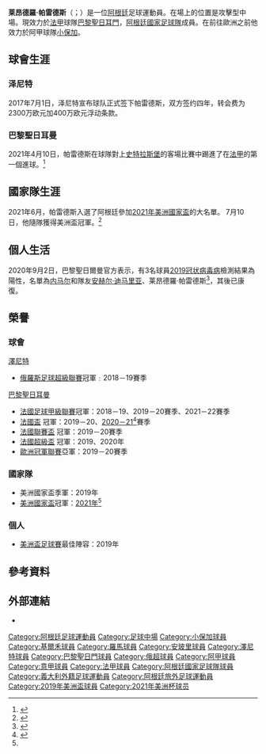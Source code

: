 {{noteTA
|G1=意甲
|G2=Football
|G3=南美球會
|G4=uefa
|1=zh-hans:帕雷德斯;zh-hk:柏利迪斯;zh-tw:帕雷德斯;
|2=zh-hans:莱昂德罗;zh-hk:里安度;zh-tw:萊昂德羅;
}}
{{Infobox football biography
| name           = 里安度·柏利迪斯<br />Leandro Paredes
| image          = Leandro_Paredes_2018.jpg
| image_size     = 
| caption        = 
| fullname       = Leandro Daniel Paredes
| birth_date     = {{birth date and age|1994|6|29|df=y}}
| birth_place    = {{ARG}}[[聖胡斯托|聖胡斯托]]
| height         = {{height|m=1.82}} 
| currentclub    = [[巴黎聖日耳曼足球俱樂部|巴黎聖日耳門]]
| clubnumber     = 8
| position       = [[中场|中场]] 
| youthyears1    = 2002–2010 |youthclubs1 = [[小保加體育會|小保加]] 
| years1         = 2010–2015 |caps1 =  28 |goals1 = 5 |clubs1 = [[小保加體育會|小保加]]
| years2         = 2014      |caps2 =  1  |goals2 = 0 |clubs2 = → [[切沃维罗纳足球俱乐部|切沃]] (外借)
| years3         = 2014–2017 |caps3 =  37 |goals3 = 4 |clubs3 = [[羅馬體育俱樂部|羅馬]]
| years4         = 2015–2016 |caps4 =  33 |goals4 = 2 |clubs4 = → [[恩波利足球俱乐部|恩波利]] (外借) 
| years5         = 2017–2019     |caps5 =  43  |goals5 = 7 |clubs5 = [[圣彼得堡泽尼特足球俱乐部|泽尼特]]
| years6         = 2019–     |caps6 =  65 |goals6 = 1 |clubs6 = [[巴黎聖日耳曼足球俱樂部|巴黎聖日耳門]]
| nationalyears1 = 2009 |nationalteam1 = 阿根廷U15  |nationalcaps1 = 0 |nationalgoals1 = 0
| nationalyears2 = 2011 |nationalteam2 = 阿根廷U17 |nationalcaps2 = 6 |nationalgoals2 = 2
| nationalyears3 = 2017–     |nationalteam3 = [[阿根廷國家足球隊|阿根廷]]   |nationalcaps3 = 42 |nationalgoals3 = 4
| club-update    = 2022年2月6日
| ntupdate       = 2022年1月17日
}}
'''莱昂德羅·帕雷德斯'''（{{lang-es|Leandro Paredes}}；{{bd|1994年|6月29日}}）是一位[[阿根廷|阿根廷]]足球運動員。在場上的位置是攻擊型中場。現效力於[[法甲|法甲]]球隊[[巴黎聖日耳曼足球俱樂部|巴黎聖日耳門]]，[[阿根廷國家足球隊|阿根廷國家足球隊]]成員。在前往歐洲之前他效力於阿甲球隊[[小保加體育會|小保加]]。

== 球會生涯 ==
=== 泽尼特 === 
2017年7月1日，泽尼特宣布球队正式签下帕雷德斯，双方签约四年，转会费为2300万欧元加400万欧元浮动条款。

=== 巴黎聖日耳曼 ===
2021年4月10日，帕雷德斯在球隊對上[[斯特拉斯堡競賽會|史特拉斯堡]]的客場比賽中踢進了在[[法甲|法甲]]的第一個進球。<ref>{{cite news|url=https://sport.tvp.pl/53239448/ligue-1-rc-strasbourg-paris-saint-germain-14-psg-w-formie-przed-bayernem-monachium|title=Ligue 1. Paris Saint-Germain rozbiło RC Strasbourg. Wysoka forma Kyliana Mbappe|date=2021-04-10|accessdate=2021-04-10|work=TVP}}</ref>

== 國家隊生涯 ==
2021年6月，帕雷德斯入選了阿根廷參加[[2021年美洲國家盃|2021年美洲國家盃]]的大名單。 7月10日，他隨隊獲得美洲盃冠軍。<ref name="冠軍">{{cite news |url=https://news.sina.com.tw/article/20210711/39166496.html|title=美洲杯-迪馬利亞絕殺梅西圓夢 阿根廷1-0巴西奪冠|work=新浪新聞 |date= 2021-07-11}}</ref>

== 個人生活 ==
2020年9月2日，巴黎聖日爾曼官方表示，有3名球員[[2019冠状病毒病|2019冠状病毒病]]檢測結果為陽性，名單為[[内马尔|内马尔]]和隊友[[安赫尔·迪马里亚|安赫尔·迪马里亚]]、莱昂德羅·帕雷德斯<ref>{{cite news|url=https://sports.ettoday.net/news/1799769|title=內馬爾、迪馬利亞等巴黎3球員檢測陽性　疑度假時感染將隔離|date=2020-09-02|accessdate=2021-04-10|work=ETtoday新聞雲}}</ref>，其後已康復。

== 榮譽 ==
=== 球會 ===
;{{flagicon|RUS}} [[聖彼得堡澤尼特足球俱樂部|澤尼特]]
*[[俄羅斯足球超級聯賽|俄羅斯足球超級聯賽]]冠軍﹕2018－19賽季


;{{flagicon|FRA}} [[巴黎聖日耳曼足球俱樂部|巴黎聖日耳曼]]
* [[法國足球甲級聯賽|法國足球甲級聯賽]]冠軍：2018－19、2019－20賽季、2021－22賽季
* [[法國盃|法國盃]] 冠軍：2019－20、[[2020–21年法國盃|2020－21]]<ref>{{cite web|url=https://www.rfi.fr/cn/%E5%9C%A3%E6%97%A5%E8%80%B3%E6%9B%BC%E6%B3%95%E5%9B%BD%E6%9D%AF%E5%A4%BA%E5%86%A0-%E6%B3%95%E7%94%B2%E7%8E%8B%E5%BA%A7%E4%BB%8D%E4%B8%8D%E6%94%BE%E5%BC%83|title=圣日耳曼法国杯夺冠 法甲王座仍不放弃|website=RFI|date=2021-05-20}}</ref>賽季
* [[法國聯賽盃|法國聯賽盃]] 冠軍：2019－20賽季
* [[法國超級盃|法國超級盃]] 冠軍：2019、2020年
* [[歐洲冠軍聯賽|歐洲冠軍聯賽]]亞軍：2019－20賽季

=== 國家隊 ===
;{{ARG}}
* 美洲國家盃季軍：2019年
*  [[美洲國家盃|美洲國家盃]]冠軍：[[2021年美洲國家盃|2021年]]<ref name="冠軍"/>

=== 個人 ===
* [[美洲盃足球賽|美洲盃足球賽]]最佳陣容：2019年

==參考資料==
{{Reflist}}

==外部連結==
* {{Soccerway}}

{{巴黎聖日耳門球員名單}}
{{2019年美洲盃足球賽阿根廷參賽名單}}
{{2021年美洲盃足球賽阿根廷參賽名單}}
{{DEFAULTSORT:Paredes, Leandro}}
[[Category:阿根廷足球運動員|Category:阿根廷足球運動員]]
[[Category:足球中場|Category:足球中場]]
[[Category:小保加球員|Category:小保加球員]]
[[Category:基爾禾球員|Category:基爾禾球員]]
[[Category:羅馬球員|Category:羅馬球員]]
[[Category:安玻里球員|Category:安玻里球員]]
[[Category:澤尼特球員|Category:澤尼特球員]]
[[Category:巴黎聖日門球員|Category:巴黎聖日門球員]]
[[Category:俄超球員|Category:俄超球員]]
[[Category:阿甲球員|Category:阿甲球員]]
[[Category:意甲球員|Category:意甲球員]]
[[Category:法甲球員|Category:法甲球員]]
[[Category:阿根廷國家足球隊球員|Category:阿根廷國家足球隊球員]]
[[Category:義大利外籍足球運動員|Category:義大利外籍足球運動員]]
[[Category:阿根廷旅外足球運動員|Category:阿根廷旅外足球運動員]]
[[Category:2019年美洲盃球員|Category:2019年美洲盃球員]]
[[Category:2021年美洲杯球员|Category:2021年美洲杯球员]]